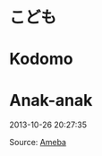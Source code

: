 # こども  
# Kodomo  
# Anak-anak  

2013-10-26 20:27:35  

Source: [Ameba](https://ameblo.jp/arihara6/amemberentry-11653763066.html)